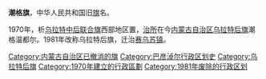 '''潮格旗'''，中华人民共和国旧[[旗_(行政区划)|旗]]名。

1970年，析[[乌拉特中后联合旗|乌拉特中后联合旗]]西部地区置，[[治所|治所]]在今[[内蒙古自治区|内蒙古自治区]][[乌拉特后旗|乌拉特后旗]]潮格温都尔。1981年改称乌拉特后旗，迁治[[赛乌苏镇|赛乌苏镇]]。 

{{中华人民共和国行政区划小作品}}

{{DEFAULTSORT:C}}
[[Category:内蒙古自治区已撤消的旗|Category:内蒙古自治区已撤消的旗]]
[[Category:巴彦淖尔行政区划史|Category:巴彦淖尔行政区划史]]
[[Category:乌拉特后旗|Category:乌拉特后旗]]
[[Category:1970年建立的行政區劃|Category:1970年建立的行政區劃]]
[[Category:1981年废除的行政区划|Category:1981年废除的行政区划]]